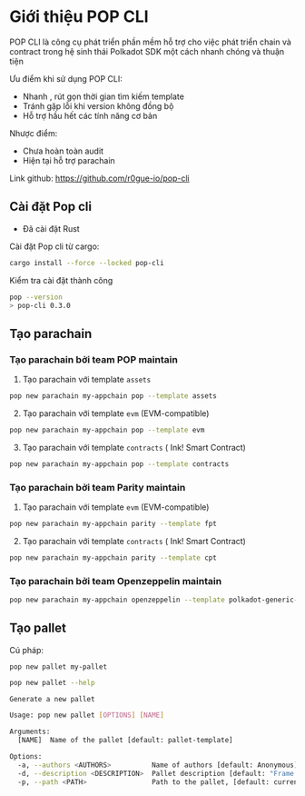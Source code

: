 # Giới thiệu POP CLI

POP CLI là công cụ phát triển phần mềm hỗ trợ cho việc phát triển chain và contract trong hệ sinh thái Polkadot SDK một cách nhanh chóng và thuận tiện 

Ưu điểm khi sử dụng POP CLI:
+ Nhanh , rút gọn thời gian tìm kiếm template
+ Tránh gặp lỗi khi version không đồng bộ 
+ Hỗ trợ hầu hết các tính năng cơ bản 


Nhược điểm: 
+ Chưa hoàn toàn audit 
+ Hiện tại hỗ trợ parachain 

Link github: https://github.com/r0gue-io/pop-cli

## Cài đặt Pop cli
+ Đã cài đặt Rust 

Cài đặt Pop cli từ cargo:

```bash
cargo install --force --locked pop-cli
```

Kiểm tra cài đặt thành công 
```bash
pop --version
> pop-cli 0.3.0
```



## Tạo parachain 

### Tạo parachain bởi team POP maintain 

1. Tạo parachain với template `assets` 
```bash
pop new parachain my-appchain pop --template assets
```

2. Tạo parachain với template `evm` (EVM-compatible) 
```bash
pop new parachain my-appchain pop --template evm
```

3. Tạo parachain với template `contracts` ( Ink! Smart Contract)
```bash
pop new parachain my-appchain pop --template contracts
```

### Tạo parachain bởi team Parity maintain


1. Tạo parachain với template `evm` (EVM-compatible) 

```bash
pop new parachain my-appchain parity --template fpt
```

2. Tạo parachain với template `contracts` ( Ink! Smart Contract)

```bash
pop new parachain my-appchain parity --template cpt
```



### Tạo parachain bởi team Openzeppelin maintain

```bash
pop new parachain my-appchain openzeppelin --template polkadot-generic-runtime-template
```

## Tạo pallet 

Cú pháp:
```
pop new pallet my-pallet
```

```bash
pop new pallet --help

Generate a new pallet

Usage: pop new pallet [OPTIONS] [NAME]

Arguments:
  [NAME]  Name of the pallet [default: pallet-template]

Options:
  -a, --authors <AUTHORS>          Name of authors [default: Anonymous]
  -d, --description <DESCRIPTION>  Pallet description [default: "Frame Pallet"]
  -p, --path <PATH>                Path to the pallet, [default: current directory]
```





